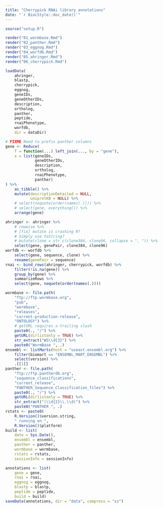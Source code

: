 ```yaml
---
title: "Cherrypick RNAi library annotations"
date: "`r BiocStyle::doc_date()`"
---
```


```r
source("setup.R")
```

```r
render("01_wormbase.Rmd")
render("02_panther.Rmd")
render("03_eggnog.Rmd")
render("04_worfdb.Rmd")
render("05_ahringer.Rmd")
render("06_cherrypick.Rmd")
```

```r
loadData(
    ahringer,
    blastp,
    cherrypick,
    eggnog,
    geneIDs,
    geneOtherIDs,
    description,
    ortholog,
    panther,
    peptide,
    rnaiPhenotype,
    worfdb,
    dir = dataDir)
```

```r
# FIXME Need to prefix panther columns
gene <- Reduce(
    f = function(...) left_join(..., by = "gene"),
    x = list(geneIDs,
             geneOtherIDs,
             description,
             ortholog,
             rnaiPhenotype,
             panther)
) %>%
    as_tibble() %>%
    mutate(descriptionDetailed = NULL,
           uniprotKB = NULL) %>%
    # select(noquote(order(names(.)))) %>%
    # select(gene, everything()) %>%
    arrange(gene)
```

```r
ahringer <- ahringer %>%
    # rowwise %>%
    # [fix] mutate is crashing R?
    # Simply use toString?
    # mutate(clone = str_c(clone384, clone96, collapse = ", ")) %>%
    select(gene, genePair, clone384, clone96)
worfdb <- worfdb %>%
    select(gene, sequence, clone) %>%
    rename(genePair = sequence)
rnai <- bind_rows(ahringer, cherrypick, worfdb) %>%
    filter(!is.na(gene)) %>%
    group_by(gene) %>%
    summarizeRows %>%
    select(gene, noquote(order(names(.))))
```

```r
wormbase <- file.path(
    "ftp://ftp.wormbase.org",
    "pub",
    "wormbase",
    "releases",
    "current-production-release",
    "ONTOLOGY") %>%
    # getURL requires a trailing slash
    paste0(., "/") %>%
    getURL(dirlistonly = TRUE) %>%
    str_extract("WS\\d{3}") %>%
    paste0("WormBase ", .)
ensembl <- listMarts(host = "useast.ensembl.org") %>%
    filter(biomart == "ENSEMBL_MART_ENSEMBL") %>%
    select(version) %>%
    .[[1]]
panther <- file.path(
    "ftp://ftp.pantherdb.org",
    "sequence_classifications",
    "current_release",
    "PANTHER_Sequence_Classification_files") %>%
    paste0(., "/") %>%
    getURL(dirlistonly = TRUE) %>%
    str_extract("(\\d{2}\\.\\d)") %>%
    paste0("PANTHER ", .)
rstats <- paste0(
    R.Version()$version.string,
    " running on ",
    R.Version()$platform)
build <- list(
    date = Sys.Date(),
    ensembl = ensembl,
    panther = panther,
    wormbase = wormbase,
    rstats = rstats,
    sessionInfo = sessionInfo)
```

```r
annotations <- list(
    gene = gene,
    rnai = rnai,
    eggnog = eggnog,
    blastp = blastp,
    peptide = peptide,
    build = build)
saveData(annotations, dir = "data", compress = "xz")
```
